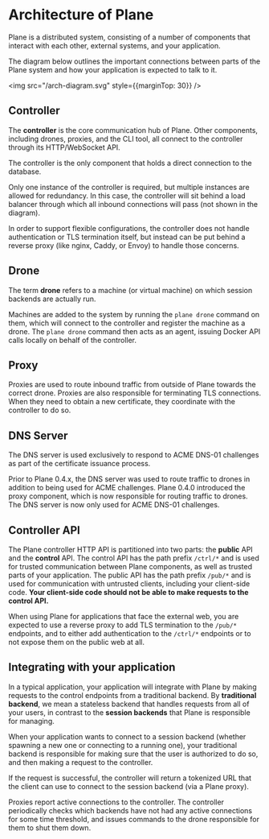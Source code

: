 
# Architecture of Plane

Plane is a distributed system, consisting of a number of components that interact with each other, external
systems, and your application.

The diagram below outlines the important connections between parts of the Plane system and how your application is
expected to talk to it.

<img src="/arch-diagram.svg" style={{marginTop: 30}} />

## Controller

The **controller** is the core communication hub of Plane. Other components, including drones, proxies,
and the CLI tool, all connect to the controller through its HTTP/WebSocket API.

The controller is the only component that holds a direct connection to the database.

Only one instance of the controller is required, but multiple instances are allowed for redundancy.
In this case, the controller will sit behind a load balancer through which all inbound connections
will pass (not shown in the diagram).

In order to support flexible configurations, the controller does not handle authentication or TLS termination
itself, but instead can be put behind a reverse proxy (like nginx, Caddy, or Envoy) to handle those concerns.

## Drone

The term **drone** refers to a machine (or virtual machine) on which session backends are actually run.

Machines are added to the system by running the `plane drone` command on them, which will connect to the
controller and register the machine as a drone. The `plane drone` command then acts as an agent, issuing
Docker API calls locally on behalf of the controller.

## Proxy

Proxies are used to route inbound traffic from outside of Plane towards the correct drone. Proxies are also
responsible for terminating TLS connections. When they need to obtain a new certificate, they coordinate
with the controller to do so.

## DNS Server

The DNS server is used exclusively to respond to ACME DNS-01 challenges as part of the certificate issuance
process.

<Callout type="info">
  Prior to Plane 0.4.x, the DNS server was used to route traffic to drones in addition to being used for
  ACME challenges. Plane 0.4.0 introduced the proxy component, which is now responsible for routing traffic
  to drones. The DNS server is now only used for ACME DNS-01 challenges.
</Callout>

## Controller API

The Plane controller HTTP API is partitioned into two parts: the **public** API and the **control** API. The
control API has the path prefix `/ctrl/*` and is used for trusted communication between Plane components,
as well as trusted parts of your application. The public API has the path prefix `/pub/*` and is used for
communication with untrusted clients, including your client-side code. **Your client-side code should not
be able to make requests to the control API.**

When using Plane for applications that face the external web, you are expected to use a reverse proxy to
add TLS termination to the `/pub/*` endpoints, and to either add authentication to the `/ctrl/*` endpoints
or to not expose them on the public web at all.

## Integrating with your application

In a typical application, your application will integrate with Plane by making requests to the control
endpoints from a traditional backend. By **traditional backend**, we mean a stateless backend that handles requests
from all of your users, in contrast to the **session backends** that Plane is responsible for managing.

When your application wants to connect to a session backend (whether spawning a new one or connecting to a
running one), your traditional backend is responsible for making sure that the user is authorized to do so,
and then making a request to the controller.

If the request is successful, the controller will return a tokenized URL that the client can use to connect
to the session backend (via a Plane proxy).

Proxies report active connections to the controller. The controller periodically checks which backends have not
had any active connections for some time threshold, and issues commands to the drone responsible for them to
shut them down.
